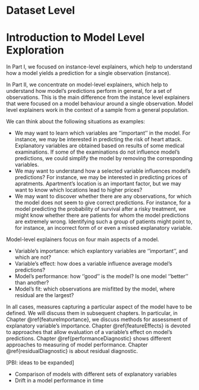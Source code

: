 # Dataset Level {-}

# Introduction to Model Level Exploration {#modelLevelExploration}

In Part I, we focused on instance-level explainers, which help to understand how a model yields a prediction for a single observation (instance). 

In Part II, we concentrate on model-level explainers, which help to understand how model's predictions perform in general, for a set of observations. This is the main difference from the instance level explainers that were focused on a model behaviour around a single observation. Model level explainers work in the context of a sample from a general population.

We can think about the following situations as examples:

* We may want to learn which variables are ''important'' in the model. For instance, we may be interested in predicting the risk of heart attack. Explanatory variables are obtained based on results of some medical examinations. If some of the examinations do not influence model's predictions, we could simplify the model by removing the corresponding variables.
* We may want to understand how a selected variable influences model's predictions? For instance, we may be interested in predicting prices of apratments. Apartment's location is an important factor, but we may want to know which locations lead to higher prices? 
* We may want to discover whether there are any observations, for which the model does not seem to give correct predictions. For instance, for a model predicting the probability of survival after a risky treatment, we might know whether there are patients for whom the model predictions are extremely wrong. Identifying such a group of patients might point to, for instance, an incorrect form of or even a missed explanatory variable. 

Model-level explainers focus on four main aspects of a model. 

* Variable's importance: which explantory variables are ''important'', and which are not?
* Variable's effect: how does a variable influence average model's predictions? 
* Model's performance: how ''good'' is the model? Is one model ''better'' than another?
* Model's fit: which observations are misfitted by the model, where residual are the largest? 

In all cases, measures capturing a particular aspect of the model have to be defined. We will discuss them in subsequent chapters. In particular, in Chapter \@ref{featureImportance}, we discuss methods for assessment of explanatory variable's importance. Chapter \@ref{featureEffects} is devoted to approaches that allow evaluation of a variable's effect on model's predictions. 
Chapter \@ref{performanceDiagnostic} shows different approaches to measuring of model performance. Chapter \@ref{residualDiagnostic} is about residual diagnostic.


[PBI: ideas to be expanded]

* Comparison of models with different sets of explanatory variables
* Drift in a model performance in time


